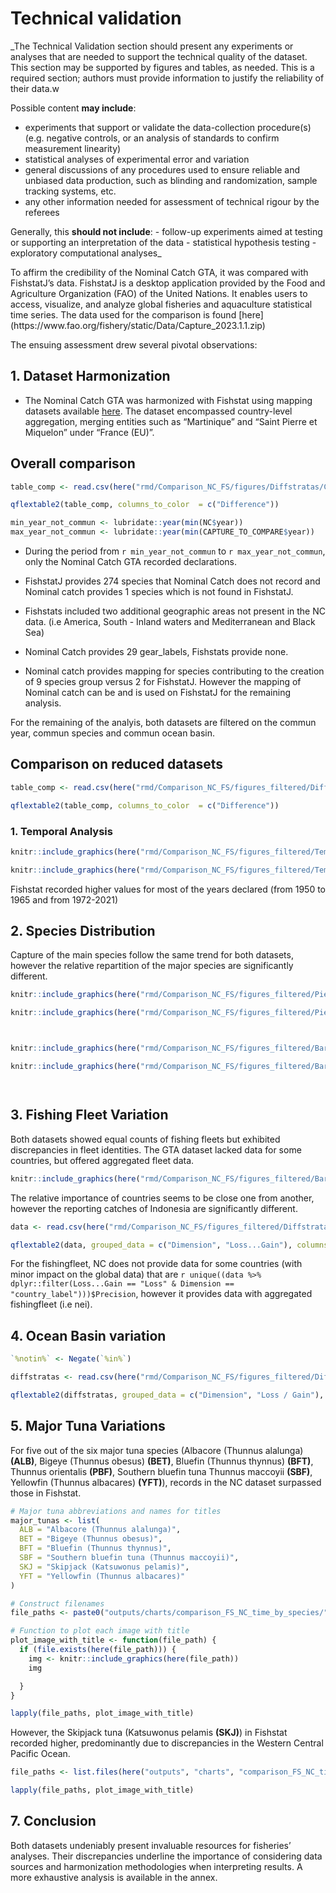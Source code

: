 # Technical validation

_The Technical Validation section should present any experiments or analyses that are needed to support the technical quality of the dataset. This section may be supported by figures and tables, as needed. This is a required section; authors must provide information to justify the reliability of their data.w 

Possible content **may include**:

-	experiments that support or validate the data-collection procedure(s) (e.g. negative controls, or an analysis of standards to confirm measurement linearity)
-	statistical analyses of experimental error and variation
-	general discussions of any procedures used to ensure reliable and unbiased data production, such as blinding and randomization, sample tracking systems, etc. 
-	any other information needed for assessment of technical rigour by the referees

Generally, this **should not include**:
-	follow-up experiments aimed at testing or supporting an interpretation of the data
-	statistical hypothesis testing 
-	exploratory computational analyses_

To affirm the credibility of the Nominal Catch GTA, it was compared with FishstatJ's data. 
FishstatJ is a desktop application provided by the Food and Agriculture Organization (FAO) of the United Nations. It enables users to access, visualize, and analyze global fisheries and aquaculture statistical time series. The data used for the comparison is found [here] (https://www.fao.org/fishery/static/Data/Capture_2023.1.1.zip)

The ensuing assessment drew several pivotal observations:

## 1. Dataset Harmonization

- The Nominal Catch GTA was harmonized with Fishstat using mapping datasets available [here](https://github.com/manuchassot/GTA_NC_DataPaper/blob/main/inputs/mappings/Mapping_from_fsj_to_nc.csv). The dataset encompassed country-level aggregation, merging entities such as "Martinique" and "Saint Pierre et Miquelon" under "France (EU)".

## Overall comparison

```r
table_comp <- read.csv(here("rmd/Comparison_NC_FS/figures/Diffstratas/Comparison.of.number.of.stratas.between.the.two.datasets.csv"))

qflextable2(table_comp, columns_to_color  = c("Difference"))
```

```r
min_year_not_commun <- lubridate::year(min(NC$year))
max_year_not_commun <- lubridate::year(min(CAPTURE_TO_COMPARE$year))

```

- During the period from `r min_year_not_commun` to `r max_year_not_commun`, only the Nominal Catch GTA recorded declarations.

- FishstatJ provides 274 species that Nominal Catch does not record and Nominal catch provides 1 species which is not found in FishstatJ.
  
- Fishstats included two additional geographic areas not present in the NC data. (i.e America, South - Inland waters and Mediterranean and Black Sea)

- Nominal Catch provides 29 gear_labels, Fishstats provide none. 

- Nominal catch provides mapping for species contributing to the creation of 9 species group versus 2 for FishstatJ. However the mapping of Nominal catch can be and is used on FishstatJ for the remaining analysis.

For the remaining of the analyis, both datasets are filtered on the commun year, commun species and commun ocean basin. 


## Comparison on reduced datasets

```r
table_comp <- read.csv(here("rmd/Comparison_NC_FS/figures_filtered/Diffstratas/Comparison.of.number.of.stratas.between.the.two.datasets.csv"))

qflextable2(table_comp, columns_to_color  = c("Difference"))
```

### 1. Temporal Analysis

```r

knitr::include_graphics(here("rmd/Comparison_NC_FS/figures_filtered/Temporal/Evolutions.of.values.for.the.dimension.year.for.Fishstat.and.Nominal.catch.dataset..png"))

knitr::include_graphics(here("rmd/Comparison_NC_FS/figures_filtered/Temporaldiff/Differences.in.percent.of.value.for.temporal.dimension....year.between.Fishstat.and.Nominal.catch.dataset..png"))

```

Fishstat recorded higher values for most of the years declared (from 1950 to 1965 and from 1972-2021)


## 2. Species Distribution

Capture of the main species follow the same trend for both datasets, however the relative repartition of the major species are significantly different.

```r

knitr::include_graphics(here("rmd/Comparison_NC_FS/figures_filtered/Piechartsdimensions/Distribution.in.value.for.the.dimension...species.group.gta.png"))

knitr::include_graphics(here("rmd/Comparison_NC_FS/figures_filtered/Piechartsdimensions/Distribution.in.value.for.the.dimension...species.png"))




```

```r

knitr::include_graphics(here("rmd/Comparison_NC_FS/figures_filtered/Barplot/Distribution.in.value.for.the.dimension...species.group.gta.png"))

knitr::include_graphics(here("rmd/Comparison_NC_FS/figures_filtered/Barplot/Distribution.in.value.for.the.dimension...species.png"))




```



## 3. Fishing Fleet Variation

Both datasets showed equal counts of fishing fleets but exhibited discrepancies in fleet identities. The GTA dataset lacked data for some countries, but offered aggregated fleet data.


```r

knitr::include_graphics(here("rmd/Comparison_NC_FS/figures_filtered/Barplot/Distribution.in.value.for.the.dimension...fleet.label.png"))

```

The relative importance of countries seems to be close one from another, however the reporting catches of Indonesia are significantly different. 


```r
data <- read.csv(here("rmd/Comparison_NC_FS/figures_filtered/Diffstratas/Difference.between.stratas.of.the.two.datasets.csv")) %>% dplyr::select(-measurement_unit) %>% dplyr::rename("Difference in millions" = "Difference..in...") %>% filter(Dimension == "fleet_label")

qflextable2(data, grouped_data = c("Dimension", "Loss...Gain"), columns_to_color  = c("Difference in millions"))
```

For the fishingfleet, NC does not provide data for some countries (with minor impact on the global data) that are `r unique((data %>% dplyr::filter(Loss...Gain == "Loss" & Dimension == "country_label")))$Precision`, however it provides data with aggregated fishingfleet (i.e nei).

## 4. Ocean Basin variation

```r

`%notin%` <- Negate(`%in%`)

diffstratas <- read.csv(here("rmd/Comparison_NC_FS/figures_filtered/Diffstratas/Difference.between.stratas.of.the.two.datasets.csv")) %>% dplyr::filter(Dimension %notin% c("year", "GRIDTYPE")) %>% dplyr::select(-measurement_unit) %>% dplyr::rename("Loss / Gain" = "Loss...Gain", "Difference in value" = "Difference.in.value") %>% filter(Dimension == "ocean_basin")

qflextable2(diffstratas, grouped_data = c("Dimension", "Loss / Gain"), columns_to_color = c("Difference in value"))

```

## 5. Major Tuna Variations

For five out of the six major tuna species (Albacore (Thunnus alalunga) **(ALB)**,  Bigeye (Thunnus obesus) **(BET)**, Bluefin (Thunnus thynnus) **(BFT)**, Thunnus orientalis **(PBF)**, Southern bluefin tuna Thunnus maccoyii **(SBF)**, Yellowfin (Thunnus albacares) **(YFT)**), records in the NC dataset surpassed those in Fishstat. 

```r
# Major tuna abbreviations and names for titles
major_tunas <- list(
  ALB = "Albacore (Thunnus alalunga)",
  BET = "Bigeye (Thunnus obesus)",
  BFT = "Bluefin (Thunnus thynnus)",
  SBF = "Southern bluefin tuna (Thunnus maccoyii)",
  SKJ = "Skipjack (Katsuwonus pelamis)",
  YFT = "Yellowfin (Thunnus albacares)"
)

# Construct filenames
file_paths <- paste0("outputs/charts/comparison_FS_NC_time_by_species/", names(major_tunas), "_general_comparison_plot.png")

# Function to plot each image with title
plot_image_with_title <- function(file_path) {
  if (file.exists(here(file_path))) {
    img <- knitr::include_graphics(here(file_path))
    img

  }
}
```


```r
lapply(file_paths, plot_image_with_title) 
```


However, the Skipjack tuna (Katsuwonus pelamis **(SKJ)**) in Fishstat recorded higher, predominantly due to discrepancies in the Western Central Pacific Ocean.

```r

file_paths <- list.files(here("outputs", "charts", "comparison_FS_NC_time_by_species/SKJ_by_ocean"), full.names = TRUE)

lapply(file_paths, plot_image_with_title) 
```


## 7. Conclusion

Both datasets undeniably present invaluable resources for fisheries' analyses. Their discrepancies underline the importance of considering data sources and harmonization methodologies when interpreting results. A more exhaustive analysis is available in the annex.




